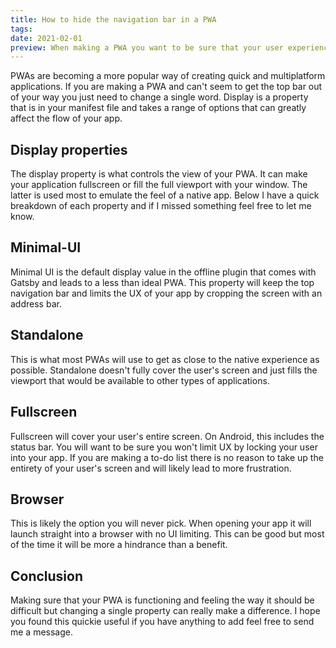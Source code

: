 ```yaml
---
title: How to hide the navigation bar in a PWA
tags:
date: 2021-02-01
preview: When making a PWA you want to be sure that your user experience doesn't suffer because of that pesky nav bar. This is how take control of your PWA!
---
```


PWAs are becoming a more popular way of creating quick and multiplatform applications. If you are making a PWA and can't seem to get the top bar out of your way you just need to change a single word. Display is a property that is in your manifest file and takes a range of options that can greatly affect the flow of your app.

## Display properties

The display property is what controls the view of your PWA. It can make your application fullscreen or fill the full viewport with your window. The latter is used most to emulate the feel of a native app. Below I have a quick breakdown of each property and if I missed something feel free to let me know.

## Minimal-UI

Minimal UI is the default display value in the offline plugin that comes with Gatsby and leads to a less than ideal PWA. This property will keep the top navigation bar and limits the UX of your app by cropping the screen with an address bar.

## Standalone

This is what most PWAs will use to get as close to the native experience as possible. Standalone doesn't fully cover the user's screen and just fills the viewport that would be available to other types of applications.

## Fullscreen

Fullscreen will cover your user's entire screen. On Android, this includes the status bar. You will want to be sure you won't limit UX by locking your user into your app. If you are making a to-do list there is no reason to take up the entirety of your user's screen and will likely lead to more frustration.

## Browser

This is likely the option you will never pick. When opening your app it will launch straight into a browser with no UI limiting. This can be good but most of the time it will be more a hindrance than a benefit.

## Conclusion

Making sure that your PWA is functioning and feeling the way it should be difficult but changing a single property can really make a difference. I hope you found this quickie useful if you have anything to add feel free to send me a message.
